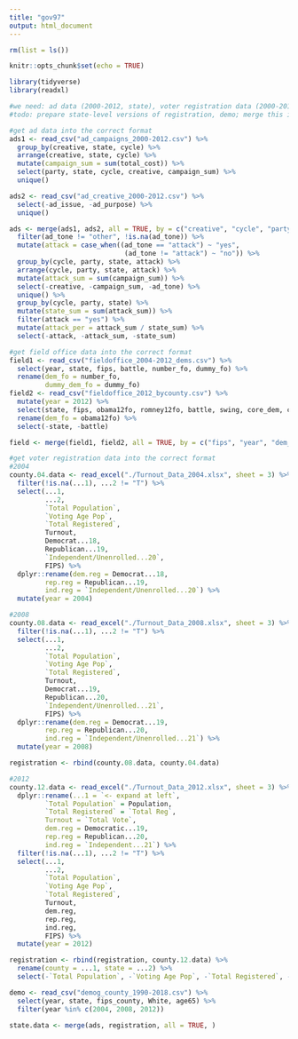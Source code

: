 ```yaml
---
title: "gov97"
output: html_document
---
```


```r

rm(list = ls())

knitr::opts_chunk$set(echo = TRUE)

library(tidyverse)
library(readxl)

#we need: ad data (2000-2012, state), voter registration data (2000-2012, county), demographics (2000-2012, county), field offices (2004-2012 by county for dems, 2012 by county for republicans)
#todo: prepare state-level versions of registration, demo; merge this into a state-level dataset; merge registration, demographics, and field offices into a county-level dataset; run regressions (separate county-level for dems and reps)
```

```r
#get ad data into the correct format
ads1 <- read_csv("ad_campaigns_2000-2012.csv") %>% 
  group_by(creative, state, cycle) %>% 
  arrange(creative, state, cycle) %>% 
  mutate(campaign_sum = sum(total_cost)) %>% 
  select(party, state, cycle, creative, campaign_sum) %>% 
  unique()

ads2 <- read_csv("ad_creative_2000-2012.csv") %>% 
  select(-ad_issue, -ad_purpose) %>% 
  unique()

ads <- merge(ads1, ads2, all = TRUE, by = c("creative", "cycle", "party")) %>% 
  filter(ad_tone != "other", !is.na(ad_tone)) %>% 
  mutate(attack = case_when((ad_tone == "attack") ~ "yes",
                             (ad_tone != "attack") ~ "no")) %>% 
  group_by(cycle, party, state, attack) %>%
  arrange(cycle, party, state, attack) %>% 
  mutate(attack_sum = sum(campaign_sum)) %>% 
  select(-creative, -campaign_sum, -ad_tone) %>% 
  unique() %>% 
  group_by(cycle, party, state) %>% 
  mutate(state_sum = sum(attack_sum)) %>% 
  filter(attack == "yes") %>% 
  mutate(attack_per = attack_sum / state_sum) %>% 
  select(-attack, -attack_sum, -state_sum)
```

```r
#get field office data into the correct format
field1 <- read_csv("fieldoffice_2004-2012_dems.csv") %>% 
  select(year, state, fips, battle, number_fo, dummy_fo) %>% 
  rename(dem_fo = number_fo,
         dummy_dem_fo = dummy_fo)
field2 <- read_csv("fieldoffice_2012_bycounty.csv") %>% 
  mutate(year = 2012) %>% 
  select(state, fips, obama12fo, romney12fo, battle, swing, core_dem, core_rep, year) %>% 
  rename(dem_fo = obama12fo) %>% 
  select(-state, -battle)

field <- merge(field1, field2, all = TRUE, by = c("fips", "year", "dem_fo"))
````

```r
#get voter registration data into the correct format
#2004
county.04.data <- read_excel("./Turnout_Data_2004.xlsx", sheet = 3) %>% 
  filter(!is.na(...1), ...2 != "T") %>% 
  select(...1, 
         ...2, 
         `Total Population`, 
         `Voting Age Pop`, 
         `Total Registered`, 
         Turnout, 
         Democrat...18, 
         Republican...19, 
         `Independent/Unenrolled...20`, 
         FIPS) %>% 
  dplyr::rename(dem.reg = Democrat...18, 
         rep.reg = Republican...19,
         ind.reg = `Independent/Unenrolled...20`) %>% 
  mutate(year = 2004)

#2008
county.08.data <- read_excel("./Turnout_Data_2008.xlsx", sheet = 3) %>% 
  filter(!is.na(...1), ...2 != "T") %>% 
  select(...1, 
         ...2, 
         `Total Population`, 
         `Voting Age Pop`, 
         `Total Registered`, 
         Turnout, 
         Democrat...19, 
         Republican...20, 
         `Independent/Unenrolled...21`, 
         FIPS) %>% 
  dplyr::rename(dem.reg = Democrat...19, 
         rep.reg = Republican...20,
         ind.reg = `Independent/Unenrolled...21`) %>% 
  mutate(year = 2008)

registration <- rbind(county.08.data, county.04.data)

#2012
county.12.data <- read_excel("./Turnout_Data_2012.xlsx", sheet = 3) %>% 
  dplyr::rename(...1 = `<- expand at left`,
         `Total Population` = Population,
         `Total Registered` = `Total Reg`,
         Turnout = `Total Vote`,
         dem.reg = Democratic...19, 
         rep.reg = Republican...20,
         ind.reg = `Independent...21`) %>% 
  filter(!is.na(...1), ...2 != "T") %>% 
  select(...1, 
         ...2, 
         `Total Population`, 
         `Voting Age Pop`, 
         `Total Registered`, 
         Turnout, 
         dem.reg, 
         rep.reg, 
         ind.reg, 
         FIPS) %>% 
  mutate(year = 2012)

registration <- rbind(registration, county.12.data) %>% 
  rename(county = ...1, state = ...2) %>% 
  select(-`Total Population`, -`Voting Age Pop`, -`Total Registered`, -Turnout)
```

```r
demo <- read_csv("demog_county_1990-2018.csv") %>% 
  select(year, state, fips_county, White, age65) %>% 
  filter(year %in% c(2004, 2008, 2012))

state.data <- merge(ads, registration, all = TRUE, )
```

